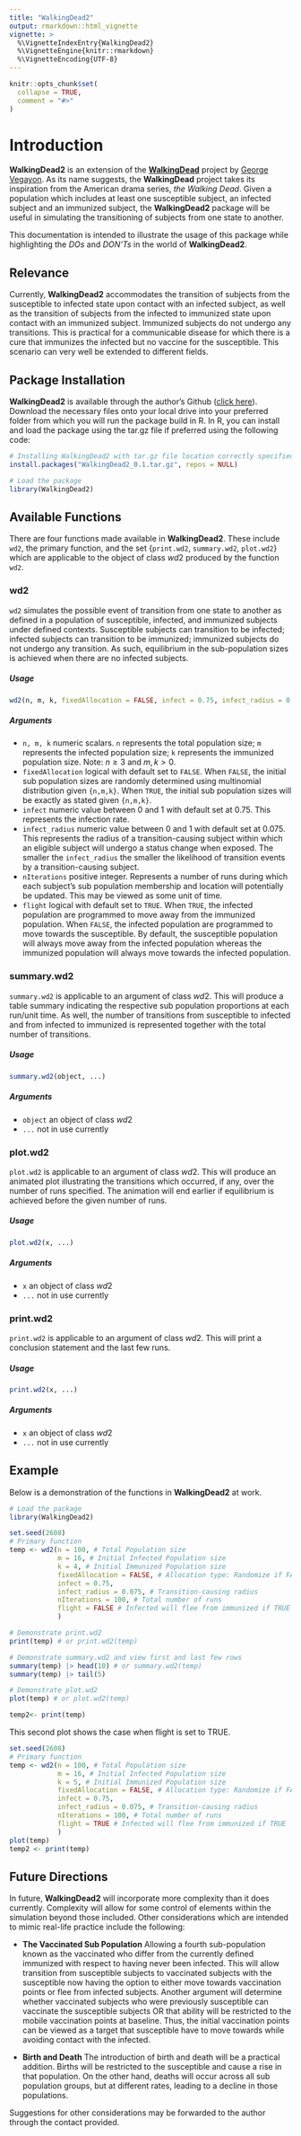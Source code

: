 ```yaml
---
title: "WalkingDead2"
output: rmarkdown::html_vignette
vignette: >
  %\VignetteIndexEntry{WalkingDead2}
  %\VignetteEngine{knitr::rmarkdown}
  %\VignetteEncoding{UTF-8}
---
```


```r
knitr::opts_chunk$set(
  collapse = TRUE,
  comment = "#>"
)
```

# Introduction
 **WalkingDead2** is an extension of the [**WalkingDead**](https://github.com/UofUEpiBio/PHS7045-advanced-programming/tree/main/projects/10-walking-dead) project by [George Vegayon](https://github.com/gvegayon). As its name suggests, the **WalkingDead** project takes its inspiration from the American drama series, *the Walking Dead*. Given a population which includes at least one susceptible subject, an infected subject and an immunized subject, the **WalkingDead2** package will be useful in simulating the transitioning of subjects from one state to another. 

This documentation is intended to illustrate the usage of this package while highlighting the *DOs* and *DON'Ts* in the world of **WalkingDead2**.

## Relevance
Currently, **WalkingDead2** accommodates the transition of subjects from the susceptible to infected state upon contact with an infected subject, as well as the transition of subjects from the infected to immunized state upon contact with an immunized subject. Immunized subjects do not undergo any transitions. This is practical for a communicable disease for which there is a cure that immunizes the infected but no vaccine for the susceptible. This scenario can very well be extended to different fields.

## Package Installation
**WalkingDead2** is available through the author's Github ([click here](https://github.com/Daniel-K-Addo/WalkingDead2)). Download the necessary files onto your local drive into your preferred folder from which you will run the package build in R. In R, you can install and load the package using the tar.gz file if preferred using the following code:


```r
# Installing WalkingDead2 with tar.gz file location correctly specified relative to current R working directory 
install.packages("WalkingDead2_0.1.tar.gz", repos = NULL)

# Load the package
library(WalkingDead2)
```

## Available Functions
There are four functions made available in **WalkingDead2**. These include `wd2`, the primary function, and the set {`print.wd2`, `summary.wd2`, `plot.wd2`} which are applicable to the object of class $wd2$ produced by the function `wd2`.

### wd2
`wd2` simulates the possible event of transition from one state to another as defined in a population of susceptible, infected, and immunized subjects under defined contexts. Susceptible subjects can transition to be infected; infected subjects can transition to be immunized; immunized subjects do not undergo any transition. As such, equilibrium in the sub-population sizes is achieved when there are no infected subjects.

##### Usage
```r
wd2(n, m, k, fixedAllocation = FALSE, infect = 0.75, infect_radius = 0.075, nIterations = 10, flight = TRUE)
```

##### Arguments
* `n, m, k` numeric scalars. `n` represents the total population size; `m` represents the infected population size; `k` represents the immunized population size. Note: $n \geq 3$ and ${m,k} > 0$.
* `fixedAllocation`	logical with default set to `FALSE`. When `FALSE`, the initial sub population sizes are randomly determined using multinomial distribution given `{n,m,k}`. When `TRUE`, the initial sub population sizes will be exactly as stated given `{n,m,k}`.
* `infect`	numeric value between $0$ and $1$ with default set at $0.75$. This represents the infection rate.
* `infect_radius` numeric value between $0$ and $1$  with default set at $0.075$. This represents the radius of a transition-causing subject within which an eligible subject will undergo a status change when exposed. The smaller the `infect_radius` the smaller the likelihood of transition events by a transition-causing subject.
* `nIterations`	positive integer. Represents a number of runs during which each subject's sub population membership and location will potentially be updated. This may be viewed as some unit of time.
* `flight`	logical with default set to `TRUE`. When `TRUE`, the infected population are programmed to move away from the immunized population. When `FALSE`, the infected population are programmed to move towards the susceptible. By default, the susceptible population will always move away from the infected population whereas the immunized population will always move towards the infected population.

### summary.wd2
`summary.wd2` is applicable to an argument of class $wd2$. This will produce a table summary indicating the respective sub population proportions at each run/unit time. As well, the number of transitions from susceptible to infected and from infected to immunized is represented together with the total number of transitions.

##### Usage
```r
summary.wd2(object, ...)
```

##### Arguments
* `object` an object of class $wd2$
* `...` not in use currently

### plot.wd2
`plot.wd2` is applicable to an argument of class $wd2$. This will produce an animated plot illustrating the transitions which occurred, if any, over the number of runs specified. The animation will end earlier if equilibrium is achieved before the given number of runs. 

##### Usage
```r
plot.wd2(x, ...)
```

##### Arguments
* `x` an object of class $wd2$
* `...` not in use currently

### print.wd2
`print.wd2` is applicable to an argument of class $wd2$. This will print a conclusion statement and the last few runs.

##### Usage
```r
print.wd2(x, ...)
```

##### Arguments
* `x` an object of class $wd2$
* `...` not in use currently

## Example
Below is a demonstration of the functions in **WalkingDead2** at work. 
```r
# Load the package
library(WalkingDead2)
```

```r
set.seed(2608)
# Primary function
temp <- wd2(n = 100, # Total Population size 
            m = 16, # Initial Infected Population size
            k = 4, # Initial Immunized Population size
            fixedAllocation = FALSE, # Allocation type: Randomize if FALSE
            infect = 0.75, 
            infect_radius = 0.075, # Transition-causing radius
            nIterations = 100, # Total number of runs
            flight = FALSE # Infected will flee from immunized if TRUE
            )

# Demonstrate print.wd2
print(temp) # or print.wd2(temp)

# Demonstrate summary.wd2 and view first and last few rows
summary(temp) |> head(10) # or summary.wd2(temp)
summary(temp) |> tail(5)

# Demonstrate plot.wd2
plot(temp) # or plot.wd2(temp)
```
```r
temp2<- print(temp)
```


This second plot shows the case when flight is set to TRUE.

```r
set.seed(2608)
# Primary function
temp <- wd2(n = 100, # Total Population size 
            m = 16, # Initial Infected Population size
            k = 5, # Initial Immunized Population size
            fixedAllocation = FALSE, # Allocation type: Randomize if FALSE
            infect = 0.75, 
            infect_radius = 0.075, # Transition-causing radius
            nIterations = 100, # Total number of runs
            flight = TRUE # Infected will flee from immunized if TRUE
            )
plot(temp)
temp2 <- print(temp)
```


## Future Directions
In future, **WalkingDead2** will incorporate more complexity than it does currently. Complexity will allow for some control of elements within the simulation beyond those included. Other considerations which are intended to mimic real-life practice include the following:

* **The Vaccinated Sub Population**
Allowing a fourth sub-population known as the vaccinated who differ from the currently defined immunized with respect to having never been infected. This will allow transition from susceptible subjects to vaccinated subjects with the susceptible now having the option to either move towards vaccination points or flee from infected subjects. Another argument will determine whether vaccinated subjects who were previously susceptible can vaccinate the susceptible subjects OR that ability will be restricted to the mobile vaccination points at baseline. Thus, the initial vaccination points can be viewed as a target that susceptible have to move towards while avoiding contact with the infected.

* **Birth and Death**
The introduction of birth and death will be a practical addition. Births will be restricted to the susceptible and cause a rise in that population. On the other hand, deaths will occur across all sub population groups, but at different rates, leading to a decline in those populations.

Suggestions for other considerations may be forwarded to the author through the contact provided.

